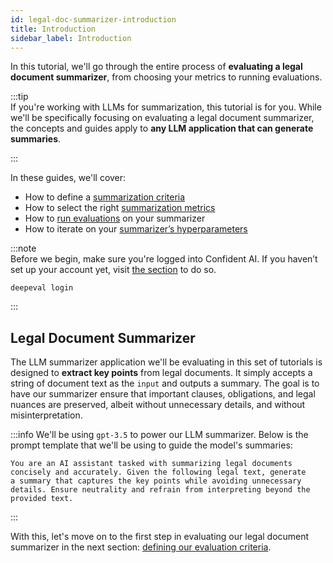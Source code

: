 ```yaml
---
id: legal-doc-summarizer-introduction
title: Introduction
sidebar_label: Introduction
---
```


In this tutorial, we'll go through the entire process of **evaluating a legal document summarizer**, from choosing your metrics to running evaluations.

:::tip  
If you're working with LLMs for summarization, this tutorial is for you. While we'll be specifically focusing on evaluating a legal document summarizer, the concepts and guides apply to **any LLM application that can generate summaries**.

:::

In these guides, we'll cover:

- How to define a [summarization criteria](/legal-doc-summarizer-selecting-your-metrics)
- How to select the right [summarization metrics](/legal-doc-summarizer-selecting-your-metrics)
- How to [run evaluations](/legal-doc-summarizer-selecting-your-metrics) on your summarizer
- How to iterate on your [summarizer’s hyperparameters](/legal-doc-summarizer-selecting-your-metrics)

:::note  
Before we begin, make sure you're logged into Confident AI. If you haven’t set up your account yet, visit [the section](tutorial-setup) to do so.

```
deepeval login
```

:::

## Legal Document Summarizer

The LLM summarizer application we'll be evaluating in this set of tutorials is designed to **extract key points** from legal documents. It simply accepts a string of document text as the `input` and outputs a summary. The goal is to have our summarizer ensure that important clauses, obligations, and legal nuances are preserved, albeit without unnecessary details, and without misinterpretation.

:::info
We'll be using `gpt-3.5` to power our LLM summarizer. Below is the prompt template that we'll be using to guide the model's summaries:

```
You are an AI assistant tasked with summarizing legal documents
concisely and accurately. Given the following legal text, generate
a summary that captures the key points while avoiding unnecessary
details. Ensure neutrality and refrain from interpreting beyond the
provided text.
```

:::

With this, let's move on to the first step in evaluating our legal document summarizer in the next section: [defining our evaluation criteria](legal-doc-summarizer-defining-a-summarization-criteria).
